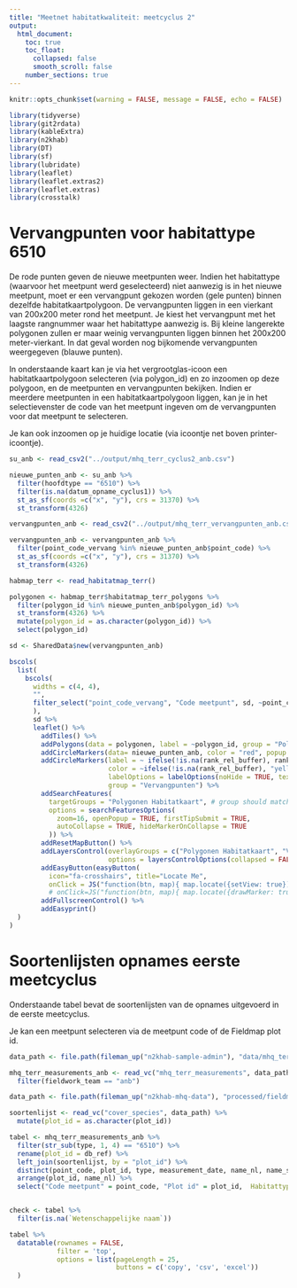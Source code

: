```yaml
---
title: "Meetnet habitatkwaliteit: meetcyclus 2"
output:
  html_document:
    toc: true
    toc_float:
      collapsed: false
      smooth_scroll: false
    number_sections: true
---
```


```r
knitr::opts_chunk$set(warning = FALSE, message = FALSE, echo = FALSE) 

library(tidyverse)
library(git2rdata)
library(kableExtra)
library(n2khab)
library(DT)
library(sf)
library(lubridate)
library(leaflet) 
library(leaflet.extras2)
library(leaflet.extras)
library(crosstalk)

```

# Vervangpunten voor habitattype 6510

De rode punten geven de nieuwe meetpunten weer. Indien het habitattype (waarvoor het meetpunt werd geselecteerd) niet aanwezig is in het nieuwe meetpunt, moet er een vervangpunt gekozen worden (gele punten) binnen dezelfde habitatkaartpolygoon. De vervangpunten liggen in een vierkant van 200x200 meter rond het meetpunt. Je kiest het vervangpunt met het laagste rangnummer waar het habitattype aanwezig is. Bij kleine langerekte polygonen zullen er maar weinig vervangpunten liggen binnen het 200x200 meter-vierkant. In dat geval worden nog bijkomende vervangpunten weergegeven (blauwe punten).

In onderstaande kaart kan je via het vergrootglas-icoon een habitatkaartpolygoon selecteren (via polygon_id) en zo inzoomen op deze polygoon, en de meetpunten en vervangpunten bekijken. Indien er meerdere meetpunten in een habitatkaartpolygoon liggen, kan je in het selectievenster de code van het meetpunt ingeven om de vervangpunten voor dat meetpunt te selecteren.

Je kan ook inzoomen op je huidige locatie (via icoontje net boven printer-icoontje). 






```r

su_anb <- read_csv2("../output/mhq_terr_cyclus2_anb.csv")

nieuwe_punten_anb <- su_anb %>%
  filter(hoofdtype == "6510") %>%
  filter(is.na(datum_opname_cyclus1)) %>%
  st_as_sf(coords =c("x", "y"), crs = 31370) %>%
  st_transform(4326)

vervangpunten_anb <- read_csv2("../output/mhq_terr_vervangpunten_anb.csv") 

vervangpunten_anb <- vervangpunten_anb %>%
  filter(point_code_vervang %in% nieuwe_punten_anb$point_code) %>%
  st_as_sf(coords =c("x", "y"), crs = 31370) %>%
  st_transform(4326) 

habmap_terr <- read_habitatmap_terr()

polygonen <- habmap_terr$habitatmap_terr_polygons %>%
  filter(polygon_id %in% nieuwe_punten_anb$polygon_id) %>%
  st_transform(4326) %>%
  mutate(polygon_id = as.character(polygon_id)) %>%
  select(polygon_id)
```

```r

sd <- SharedData$new(vervangpunten_anb)

bscols(
  list(
    bscols(
      widths = c(4, 4),
      "",
      filter_select("point_code_vervang", "Code meetpunt", sd, ~point_code_vervang)
      ),
      sd %>%
      leaflet() %>%
        addTiles() %>%
        addPolygons(data = polygonen, label = ~polygon_id, group = "Polygonen Habitatkaart") %>%
        addCircleMarkers(data= nieuwe_punten_anb, color = "red", popup = ~str_c(habitattype, "-", point_code), label = ~str_c(habitattype, "-", point_code)) %>%
        addCircleMarkers(label = ~ ifelse(!is.na(rank_rel_buffer), rank_rel_buffer, str_c(rank_rel_polygon)),
                         color = ~ifelse(!is.na(rank_rel_buffer), "yellow", "blue"),
                         labelOptions = labelOptions(noHide = TRUE, textOnly = TRUE),
                         group = "Vervangpunten") %>%
        addSearchFeatures(
          targetGroups = "Polygonen Habitatkaart", # group should match addMarkers() group
          options = searchFeaturesOptions(
            zoom=16, openPopup = TRUE, firstTipSubmit = TRUE,
            autoCollapse = TRUE, hideMarkerOnCollapse = TRUE
          )) %>%
        addResetMapButton() %>%
        addLayersControl(overlayGroups = c("Polygonen Habitatkaart", "Vervangpunten"),
                         options = layersControlOptions(collapsed = FALSE)) %>%
        addEasyButton(easyButton(
          icon="fa-crosshairs", title="Locate Me",
          onClick = JS("function(btn, map){ map.locate({setView: true}); }"))) %>%
          # onClick=JS("function(btn, map){ map.locate({drawMarker: true}); }"))) %>%
        addFullscreenControl() %>%
        addEasyprint()
  )
)


```


# Soortenlijsten opnames eerste meetcyclus

Onderstaande tabel bevat de soortenlijsten van de opnames uitgevoerd in de eerste meetcyclus.

Je kan een meetpunt selecteren via de meetpunt code of de Fieldmap plot id.

```r

data_path <- file.path(fileman_up("n2khab-sample-admin"), "data/mhq_terr_v2021")

mhq_terr_measurements_anb <- read_vc("mhq_terr_measurements", data_path) %>%
  filter(fieldwork_team == "anb")

data_path <- file.path(fileman_up("n2khab-mhq-data"), "processed/fieldmap_mhq")

soortenlijst <- read_vc("cover_species", data_path) %>%
  mutate(plot_id = as.character(plot_id))

tabel <- mhq_terr_measurements_anb %>%
  filter(str_sub(type, 1, 4) == "6510") %>%
  rename(plot_id = db_ref) %>%
  left_join(soortenlijst, by = "plot_id") %>%
  distinct(point_code, plot_id, type, measurement_date, name_nl, name_sc) %>%
  arrange(plot_id, name_nl) %>%
  select("Code meetpunt" = point_code, "Plot id" = plot_id,  Habitattype = type, "Datum opname" = measurement_date, "Nederlandse naam" = name_nl, "Wetenschappelijke naam" = name_sc)


check <- tabel %>%
  filter(is.na(`Wetenschappelijke naam`))
```

```r

tabel %>%
  datatable(rownames = FALSE,
            filter = 'top', 
            options = list(pageLength = 25,
                           buttons = c('copy', 'csv', 'excel'))
  )


```

